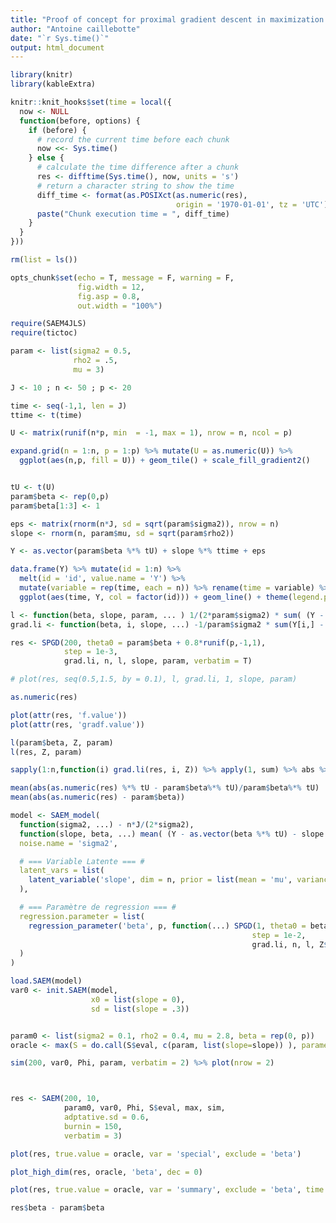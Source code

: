 ```yaml
---
title: "Proof of concept for proximal gradient descent in maximization step in SAEM"
author: "Antoine caillebotte"
date: "`r Sys.time()`"
output: html_document
---
```


<style type="text/css">
.main-container {
  max-width: 1000px;
  margin-left: auto;
  margin-right: auto;
}
</style>
  
```r
library(knitr)
library(kableExtra)

knitr::knit_hooks$set(time = local({
  now <- NULL
  function(before, options) {
    if (before) {
      # record the current time before each chunk
      now <<- Sys.time()
    } else {
      # calculate the time difference after a chunk
      res <- difftime(Sys.time(), now, units = 's')
      # return a character string to show the time
      diff_time <- format(as.POSIXct(as.numeric(res), 
                                     origin = '1970-01-01', tz = 'UTC'), "%Mmin %Ssec")
      paste("Chunk execution time = ", diff_time)
    }
  }
}))

rm(list = ls())

opts_chunk$set(echo = T, message = F, warning = F,
               fig.width = 12,
               fig.asp = 0.8,
               out.width = "100%")

require(SAEM4JLS)
require(tictoc)
```



```r
param <- list(sigma2 = 0.5,
              rho2 = .5,
              mu = 3)

J <- 10 ; n <- 50 ; p <- 20

time <- seq(-1,1, len = J)
ttime <- t(time)

U <- matrix(runif(n*p, min  = -1, max = 1), nrow = n, ncol = p)

expand.grid(n = 1:n, p = 1:p) %>% mutate(U = as.numeric(U)) %>%
  ggplot(aes(n,p, fill = U)) + geom_tile() + scale_fill_gradient2()


tU <- t(U)
param$beta <- rep(0,p)
param$beta[1:3] <- 1

eps <- matrix(rnorm(n*J, sd = sqrt(param$sigma2)), nrow = n)
slope <- rnorm(n, param$mu, sd = sqrt(param$rho2))

Y <- as.vector(param$beta %*% tU) + slope %*% ttime + eps
```

```r
data.frame(Y) %>% mutate(id = 1:n) %>%
  melt(id = 'id', value.name = 'Y') %>%
  mutate(variable = rep(time, each = n)) %>% rename(time = variable) %>%
  ggplot(aes(time, Y, col = factor(id))) + geom_line() + theme(legend.position = 'null')
```


```r
l <- function(beta, slope, param, ... ) 1/(2*param$sigma2) * sum( (Y - as.vector(beta %*% tU) - slope %*% ttime )^2 ) /n
grad.li <- function(beta, i, slope, ...) -1/param$sigma2 * sum(Y[i,] - sum(beta * U[i,]) - slope[i]*time) * U[i,] /n
```


```r

res <- SPGD(200, theta0 = param$beta + 0.8*runif(p,-1,1),
            step = 1e-3,
            grad.li, n, l, slope, param, verbatim = T)

# plot(res, seq(0.5,1.5, by = 0.1), l, grad.li, 1, slope, param)

as.numeric(res)

plot(attr(res, 'f.value'))
plot(attr(res, 'gradf.value'))

l(param$beta, Z, param)
l(res, Z, param)

sapply(1:n,function(i) grad.li(res, i, Z)) %>% apply(1, sum) %>% abs %>% (base::max)

mean(abs(as.numeric(res) %*% tU - param$beta%*% tU)/param$beta%*% tU)
mean(abs(as.numeric(res) - param$beta))
```

```r
model <- SAEM_model(
  function(sigma2, ...) - n*J/(2*sigma2),
  function(slope, beta, ...) mean( (Y - as.vector(beta %*% tU) - slope %*% ttime )^2 ),
  noise.name = 'sigma2',

  # === Variable Latente === #
  latent_vars = list(
    latent_variable('slope', dim = n, prior = list(mean = 'mu', variance = 'rho2'))
  ),

  # === Paramètre de regression === #
  regression.parameter = list(
    regression_parameter('beta', p, function(...) SPGD(1, theta0 = beta,
                                                      step = 1e-2,
                                                      grad.li, n, l, Z$slope, parameter) )
  )
)
```







```r
load.SAEM(model)
var0 <- init.SAEM(model,
                  x0 = list(slope = 0),
                  sd = list(slope = .3))


param0 <- list(sigma2 = 0.1, rho2 = 0.4, mu = 2.8, beta = rep(0, p))
oracle <- max(S = do.call(S$eval, c(param, list(slope=slope)) ), parameter = param, Z = list(slope=slope))

sim(200, var0, Phi, param, verbatim = 2) %>% plot(nrow = 2)



res <- SAEM(200, 10,
            param0, var0, Phi, S$eval, max, sim,
            adptative.sd = 0.6,
            burnin = 150,
            verbatim = 3)

plot(res, true.value = oracle, var = 'special', exclude = 'beta')

plot_high_dim(res, oracle, 'beta', dec = 0)

plot(res, true.value = oracle, var = 'summary', exclude = 'beta', time = F)

res$beta - param$beta




```

























